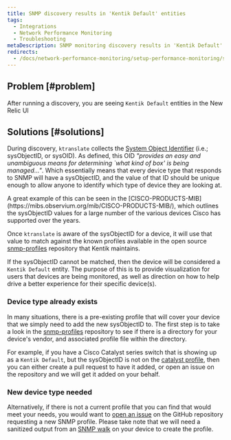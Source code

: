 ```yaml
---
title: SNMP discovery results in 'Kentik Default' entities
tags:
  - Integrations
  - Network Performance Monitoring
  - Troubleshooting
metaDescription: SNMP monitoring discovery results in 'Kentik Default' entities in the New Relic UI.
redirects: 
  - /docs/network-performance-monitoring/setup-performance-monitoring/snmp-discovery-kentik-default
---
```


## Problem [#problem]

After running a discovery, you are seeing `Kentik Default` entities in the New Relic UI

## Solutions [#solutions]

During discovery, `ktranslate` collects the [System Object Identifier](http://oid-info.com/get/1.3.6.1.2.1.1.2) (i.e.; sysObjectID, or sysOID). As defined, this OID *"provides an easy and unambiguous means for determining `what kind of box' is being managed..."*. Which essentially means that every device type that responds to SNMP will have a sysObjectID, and the value of that ID should be unique enough to allow anyone to identify which type of device they are looking at.

<Callout variant="tip">
A great example of this can be seen in the [CISCO-PRODUCTS-MIB](https://mibs.observium.org/mib/CISCO-PRODUCTS-MIB/), which outlines the sysObjectID values for a large number of the various devices Cisco has supported over the years.
</Callout>

Once `ktranslate` is aware of the sysObjectID for a device, it will use that value to match against the known profiles available in the open source [snmp-profiles](https://github.com/kentik/snmp-profiles) repository that Kentik maintains. 

If the sysObjectID cannot be matched, then the device will be considered a `Kentik Default` entity. The purpose of this is to provide visualization for users that devices are being monitored, as well as direction on how to help drive a better experience for their specific device(s).

### Device type already exists

In many situations, there is a pre-existing profile that will cover your device that we simply need to add the new sysObjectID to. The first step is to take a look in the [snmp-profiles](https://github.com/kentik/snmp-profiles/tree/main/profiles/kentik_snmp) repository to see if there is a directory for your device's vendor, and associated profile file within the directory.

For example, if you have a Cisco Catalyst series switch that is showing up as a `Kentik Default`, but the sysObjectID is not on the [catalyst profile](https://github.com/kentik/snmp-profiles/blob/main/profiles/kentik_snmp/cisco/cisco-catalyst.yml), then you can either create a pull request to have it added, or open an issue on the repository and we will get it added on your behalf.

### New device type needed

Alternatively, if there is not a current profile that you can find that would meet your needs, you would want to [open an issue](https://github.com/kentik/snmp-profiles/issues/new/choose) on the GitHub repository requesting a new SNMP profile. Please take note that we will need a sanitized output from an [SNMP walk](/docs/network-performance-monitoring/setup-performance-monitoring/snmp-walk) on your device to create the profile.
